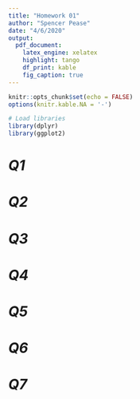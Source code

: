 ```yaml
---
title: "Homework 01"
author: "Spencer Pease"
date: "4/6/2020"
output:
  pdf_document:
    latex_engine: xelatex
    highlight: tango
    df_print: kable
    fig_caption: true
---
```


```r
knitr::opts_chunk$set(echo = FALSE)
options(knitr.kable.NA = '-')

# Load libraries
library(dplyr)
library(ggplot2)

```

# _Q1_
# _Q2_
# _Q3_
# _Q4_
# _Q5_
# _Q6_
# _Q7_
